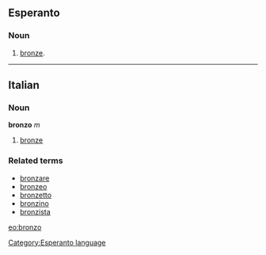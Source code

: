 ==Esperanto==
===Noun===
# [[bronze]].
{{Universala Vortaro}}
----

==Italian==
===Noun===
'''bronzo''' ''m''

# [[bronze]]

===Related terms===
*[[bronzare]]
*[[bronzeo]]
*[[bronzetto]]
*[[bronzino]]
*[[bronzista]]

[[eo:bronzo]]
[[Category:Esperanto language]]